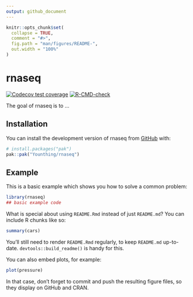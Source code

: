 ```yaml
---
output: github_document
---
```


<!-- README.md is generated from README.Rmd. Please edit that file -->

```r
knitr::opts_chunk$set(
  collapse = TRUE,
  comment = "#>",
  fig.path = "man/figures/README-",
  out.width = "100%"
)
```

# rnaseq

<!-- badges: start -->
[![Codecov test coverage](https://codecov.io/gh/Younthing/rnaseq/graph/badge.svg)](https://app.codecov.io/gh/Younthing/rnaseq)
[![R-CMD-check](https://github.com/Younthing/rnaseq/actions/workflows/R-CMD-check.yaml/badge.svg)](https://github.com/Younthing/rnaseq/actions/workflows/R-CMD-check.yaml)
<!-- badges: end -->

The goal of rnaseq is to ...

## Installation

You can install the development version of rnaseq from [GitHub](https://github.com/) with:

``` r
# install.packages("pak")
pak::pak("Younthing/rnaseq")
```

## Example

This is a basic example which shows you how to solve a common problem:

```r
library(rnaseq)
## basic example code
```

What is special about using `README.Rmd` instead of just `README.md`? You can include R chunks like so:

```r
summary(cars)
```

You'll still need to render `README.Rmd` regularly, to keep `README.md` up-to-date. `devtools::build_readme()` is handy for this.

You can also embed plots, for example:

```r
plot(pressure)
```

In that case, don't forget to commit and push the resulting figure files, so they display on GitHub and CRAN.
